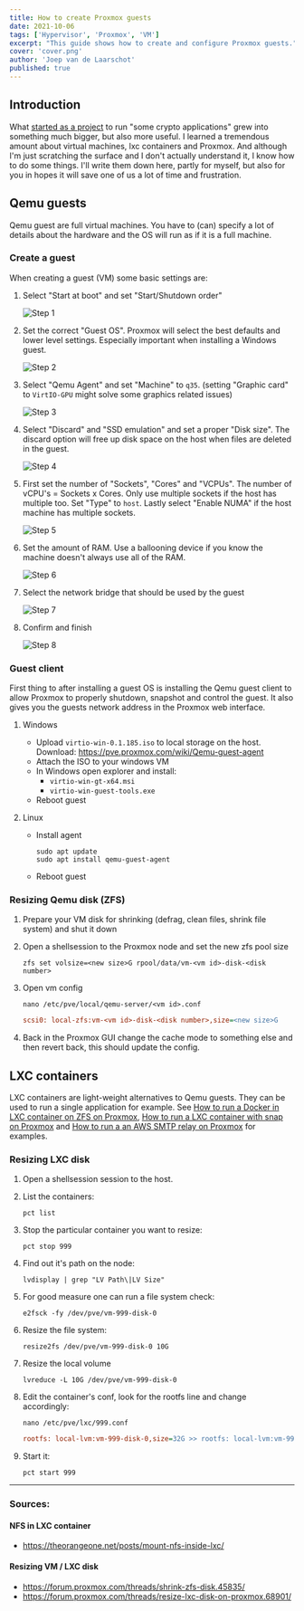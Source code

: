 ```yaml
---
title: How to create Proxmox guests
date: 2021-10-06
tags: ['Hypervisor', 'Proxmox', 'VM']
excerpt: "This guide shows how to create and configure Proxmox guests."
cover: 'cover.png'
author: 'Joep van de Laarschot'
published: true
---
```


## Introduction

What [started as a project](https://blog.joeplaa.com/building-a-proxmox-cluster/) to run "some crypto applications" grew into something much bigger, but also more useful. I learned a tremendous amount about virtual machines, lxc containers and Proxmox. And although I'm just scratching the surface and I don't actually understand it, I know how to do some things. I'll write them down here, partly for myself, but also for you in hopes it will save one of us a lot of time and frustration.

## Qemu guests

Qemu guest are full virtual machines. You have to (can) specify a lot of details about the hardware and the OS will run as if it is a full machine.

### Create a guest

When creating a guest (VM) some basic settings are:

1. Select "Start at boot" and set "Start/Shutdown order"

    ![Step 1](create-guest1.png)

2. Set the correct "Guest OS". Proxmox will select the best defaults and lower level settings. Especially important when installing a Windows guest.

    ![Step 2](create-guest2.png)

3. Select "Qemu Agent" and set "Machine" to `q35`. (setting "Graphic card" to `VirtIO-GPU` might solve some graphics related issues)

    ![Step 3](create-guest3.png)

4. Select "Discard" and "SSD emulation" and set a proper "Disk size". The discard option will free up disk space on the host when files are deleted in the guest.

    ![Step 4](create-guest4.png)

5. First set the number of "Sockets", "Cores" and "VCPUs". The number of vCPU's = Sockets x Cores. Only use multiple sockets if the host has multiple too. Set "Type" to `host`. Lastly select "Enable NUMA" if the host machine has multiple sockets.

    ![Step 5](create-guest5.png)

6. Set the amount of RAM. Use a ballooning device if you know the machine doesn't always use all of the RAM.

    ![Step 6](create-guest6.png)

7. Select the network bridge that should be used by the guest

    ![Step 7](create-guest7.png)

8. Confirm and finish

    ![Step 8](create-guest8.png)

### Guest client

First thing to after installing a guest OS is installing the Qemu guest client to allow Proxmox to properly shutdown, snapshot and control the guest. It also gives you the guests network address in the Proxmox web interface.

1. Windows
    * Upload `virtio-win-0.1.185.iso` to local storage on the host. Download: <https://pve.proxmox.com/wiki/Qemu-guest-agent>
    * Attach the ISO to your windows VM
    * In Windows open explorer and install:
        * `virtio-win-gt-x64.msi`
        * `virtio-win-guest-tools.exe`
    * Reboot guest

2. Linux
    * Install agent

        ```shellsession
        sudo apt update
        sudo apt install qemu-guest-agent
        ```

    * Reboot guest

### Resizing Qemu disk (ZFS)

1. Prepare your VM disk for shrinking (defrag, clean files, shrink file system) and shut it down
2. Open a shellsession to the Proxmox node and set the new zfs pool size

    ```shellsession
    zfs set volsize=<new size>G rpool/data/vm-<vm id>-disk-<disk number>
    ```

3. Open vm config

    ```shellsession
    nano /etc/pve/local/qemu-server/<vm id>.conf
    ```

    ```ini
    scsi0: local-zfs:vm-<vm id>-disk-<disk number>,size=<new size>G
    ```

4. Back in the Proxmox GUI change the cache mode to something else and then revert back, this should update the config.

## LXC containers

LXC containers are light-weight alternatives to Qemu guests. They can be used to run a single application for example. See [How to run a Docker in LXC container on ZFS on Proxmox](/how-to-run-docker-in-lxc-on-zfs-on-proxmox), [How to run a LXC container with snap on Proxmox](/how-to-run-snap-in-lxc-on-proxmox) and [How to run a an AWS SMTP relay on Proxmox](/how-to-run-aws-smtp-relay-in-lxc-on-proxmox) for examples.

### Resizing LXC disk

1. Open a shellsession session to the host.

2. List the containers:

    ```shellsession
    pct list
    ```

3. Stop the particular container you want to resize:

    ```shellsession
    pct stop 999
    ```

4. Find out it's path on the node:

    ```shellsession
    lvdisplay | grep "LV Path\|LV Size"
    ```

5. For good measure one can run a file system check:

    ```shellsession
    e2fsck -fy /dev/pve/vm-999-disk-0
    ```

6. Resize the file system:

    ```shellsession
    resize2fs /dev/pve/vm-999-disk-0 10G
    ```

7. Resize the local volume

    ```shellsession
    lvreduce -L 10G /dev/pve/vm-999-disk-0
    ```

8. Edit the container's conf, look for the rootfs line and change accordingly:

    ```shellsession
    nano /etc/pve/lxc/999.conf
    ```

    ```ini
    rootfs: local-lvm:vm-999-disk-0,size=32G >> rootfs: local-lvm:vm-999-disk-0,size=10G
    ```

9. Start it:

    ```shellsession
    pct start 999
    ```

***

<Alert type='info'>
    <h3 class='mt-1'>Sources:</h3>

#### NFS in LXC container

* <https://theorangeone.net/posts/mount-nfs-inside-lxc/>

#### Resizing VM / LXC disk

* <https://forum.proxmox.com/threads/shrink-zfs-disk.45835/>
* <https://forum.proxmox.com/threads/resize-lxc-disk-on-proxmox.68901/>

</Alert>